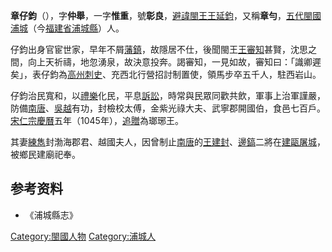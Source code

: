 '''章仔鈞'''（{{bd|868年||941年||catIdx=Z}}），字'''仲舉'''，一字'''惟重'''，號'''彰良'''，[[避諱|避諱]][[閩王|閩王]][[王延鈞|王延鈞]]，又稱'''章勻'''，[[五代|五代]][[閩國|閩國]][[浦城|浦城]]（今[[福建省|福建省]][[浦城縣|浦城縣]]）人。

仔鈞出身官宦世家，早年不屑[[藩鎮|藩鎮]]，故隱居不仕，後聞閩王[[王審知|王審知]]甚賢，沈思之間，向上天祈禱，地忽湧泉，故決意投奔。謁審知，一見如故，審知曰：「識卿遲矣」，表仔鈞為[[高州|高州]][[刺史|刺史]]、充西北行營招討制置使，領馬步卒五千人，駐西岩山。

仔鈞治民寬和，以[[禮樂|禮樂]]化民，平息[[訴訟|訴訟]]，時常與民眾同歡共飲，軍事上治軍謹嚴，防備[[南唐|南唐]]、[[吴越国|吳越]]有功，封檢校太傅，金紫光祿大夫、武寧郡開國伯，食邑七百戶。[[宋仁宗|宋仁宗]][[慶曆|慶曆]]五年（1045年），[[追贈|追贈]]為瑯琊王。

其妻[[練雋|練雋]]封渤海郡君、越國夫人，因曾制止[[南唐|南唐]]的[[王建封|王建封]]、[[邊鎬|邊鎬]]二將在[[建甌|建甌]][[屠城|屠城]]，被鄉民建廟祀奉。

==参考资料==
*《浦城縣志》

[[Category:閩國人物|Category:閩國人物]]
[[Category:浦城人|Category:浦城人]]